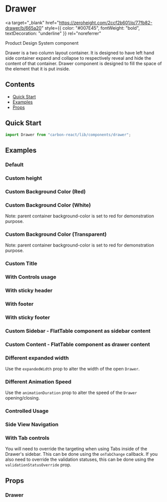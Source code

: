 

<Meta of={DrawerStories} />

# Drawer

<a
  target="_blank"
  href="https://zeroheight.com/2ccf2b601/p/77fb82-drawer/b/665a20"
  style={{ color: "#007E45", fontWeight: "bold", textDecoration: "underline" }}
  rel="noreferrer"
>
  Product Design System component
</a>

Drawer is a two column layout container.
It is designed to have left hand side container expand and collapse to respectively reveal and hide the content of that container.
Drawer component is designed to fill the space of the element that it is put inside.

## Contents

- [Quick Start](#quick-start)
- [Examples](#examples)
- [Props](#props)

## Quick Start

```javascript
import Drawer from "carbon-react/lib/components/drawer";
```

## Examples

### Default

<Canvas of={DrawerStories.Default} />

### Custom height

<Canvas of={DrawerStories.CustomHeight} />

### Custom Background Color (Red)

<Canvas of={DrawerStories.BackgroundColorRed} />

### Custom Background Color (White)

Note: parent container background-color is set to red for demonstration purpose.

<Canvas of={DrawerStories.BackgroundColorWhite} />

### Custom Background Color (Transparent)

Note: parent container background-color is set to red for demonstration purpose.

<Canvas of={DrawerStories.BackgroundColorTransparent} />

### Custom Title

<Canvas of={DrawerStories.Title} />

### With Controls usage

<Canvas of={DrawerStories.WithControls} />

### With sticky header

<Canvas of={DrawerStories.WithStickyHeader} />

### With footer

<Canvas of={DrawerStories.WithFooter} />

### With sticky footer

<Canvas of={DrawerStories.WithStickyFooter} />

### Custom Sidebar - FlatTable component as sidebar content

<Canvas of={DrawerStories.CustomSidebar} />

### Custom Content - FlatTable component as drawer content

<Canvas of={DrawerStories.CustomContent} />

### Different expanded width

Use the `expandedWidth` prop to alter the width of the open `Drawer`.

<Canvas of={DrawerStories.DifferentExpandedWidth} />

### Different Animation Speed

Use the `animationDuration` prop to alter the speed of the `Drawer` opening/closing.

<Canvas of={DrawerStories.DifferentAnimationSpeed} />

### Controlled Usage

<Canvas of={DrawerStories.Controlled} />

### Side View Navigation

<Canvas of={DrawerStories.SideViewNavigation} />

### With Tab controls

You will need to override the targeting when using Tabs inside of the Drawer's sidebar. This can be done using the
`onTabChange` callback. If you also need to override the validation statuses, this can be done using the
`validationStatusOverride` prop.

<Canvas of={DrawerStories.WithTabControls} />

## Props

### Drawer

<ArgTypes of={DrawerStories} />
